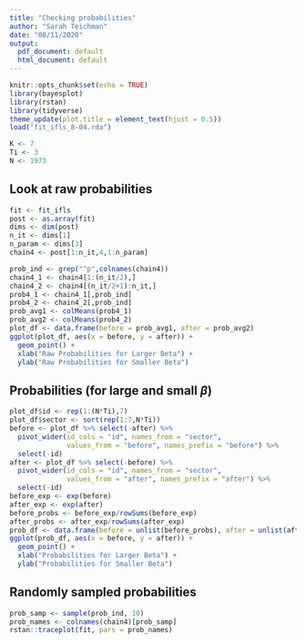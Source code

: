 ```yaml
---
title: "Checking probabilities"
author: "Sarah Teichman"
date: "08/11/2020"
output:
  pdf_document: default
  html_document: default
---
```


```r
knitr::opts_chunk$set(echo = TRUE)
library(bayesplot)
library(rstan)
library(tidyverse)
theme_update(plot.title = element_text(hjust = 0.5))
load("fit_ifls_8-04.rda")
```

```r
K <- 7
Ti <- 3
N <- 1973
```

## Look at raw probabilities

```r
fit <- fit_ifls
post <- as.array(fit)
dims <- dim(post)
n_it <- dims[1]
n_param <- dims[3]
chain4 <- post[1:n_it,4,1:n_param]
```

```r
prob_ind <- grep("^p",colnames(chain4))
chain4_1 <- chain4[1:(n_it/2),]
chain4_2 <- chain4[(n_it/2+1):n_it,]
prob4_1 <- chain4_1[,prob_ind]
prob4_2 <- chain4_2[,prob_ind]
prob_avg1 <- colMeans(prob4_1)
prob_avg2 <- colMeans(prob4_2)
plot_df <- data.frame(before = prob_avg1, after = prob_avg2)
ggplot(plot_df, aes(x = before, y = after)) + 
  geom_point() +
  xlab("Raw Probabilities for Larger Beta") +
  ylab("Raw Probabilities for Smaller Beta")
```

## Probabilities (for large and small $\beta$)

```r
plot_df$id <- rep(1:(N*Ti),7)
plot_df$sector <- sort(rep(1:7,N*Ti))
before <- plot_df %>% select(-after) %>% 
  pivot_wider(id_cols = "id", names_from = "sector", 
              values_from = "before", names_prefix = "before") %>%
  select(-id)
after <- plot_df %>% select(-before) %>% 
  pivot_wider(id_cols = "id", names_from = "sector",
              values_from = "after", names_prefix = "after") %>%
  select(-id)
before_exp <- exp(before)
after_exp <- exp(after)
before_probs <- before_exp/rowSums(before_exp)
after_probs <- after_exp/rowSums(after_exp)
prob_df <- data.frame(before = unlist(before_probs), after = unlist(after_probs))
ggplot(prob_df, aes(x = before, y = after)) + 
  geom_point() +
  xlab("Probabilities for Larger Beta") +
  ylab("Probabilities for Smaller Beta")
```

## Randomly sampled probabilities

```r
prob_samp <- sample(prob_ind, 10)
prob_names <- colnames(chain4)[prob_samp]
rstan::traceplot(fit, pars = prob_names)
```
